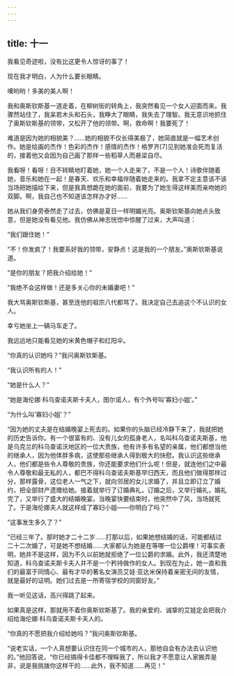 ```yaml
---
---
---
```

title: 十一
---




我看见奇迹啦，没有比这更令人惊讶的事了！

现在我才明白，人为什么要长眼睛。

噢哟哟！多美的美人啊！

我和奥斯钦斯基一道走着，在柳树街的转角上，我突然看见一个女人迎面而来。我骤然站住了，我呆若木头和石头，我睁大了眼睛，我失去了理智。我无意识地抓住了奥斯钦斯基的领带，又松开了他的领带。啊，救命啊！我要死了！

难道是因为她的相貌美？……她的相貌不仅长得美极了，她简直就是一幅艺术创作。她是绘画的杰作！色彩的杰作！感情的杰作！格罗齐[7]见到她准会死而复活的，接着他又会因为自己画了那样一些稻草人而悬梁自尽。

我看呀！看呀！目不转睛地盯着她，她一个人走来了，不是一个人！诗歌伴随着她，音乐和她在一起！是春天、欢乐和幸福伴随着她走来的。我拿不定主意该不该当场把她描绘下来，但是我真想跪在她的面前，我要为了她生得这样美而亲吻她的双脚。啊，我自己也不知道该怎样办才好……

她从我们身旁泰然走了过去，仿佛是夏日一样明媚光亮。奥斯钦斯基向她点头致意，但是她没有看见他。我仿佛从神志恍惚中惊醒了过来，大声叫道：

“我们跟住她！”

“不！你发疯了！我要系好我的领带，安静点！这是我的一个朋友。”奥斯钦斯基说道。

“是你的朋友？把我介绍给她！”

“我绝不会这样做！还是多关心你的未婚妻吧！”

我大骂奥斯钦斯基，甚至连他的祖宗八代都骂了。我决定自己去追这个不认识的女人。

幸亏她坐上一辆马车走了。

我远远地只能看见她的米黄色帽子和红阳伞。

“你真的认识她吗？”我问奥斯钦斯基。

“我认识所有的人！”

“她是什么人？”

“她是海伦娜·科乌查诺夫斯卡夫人，图尔诺人，有个外号叫‘寡妇小姐’。”

“为什么叫‘寡妇小姐’？”

“因为她的丈夫是在结婚晚宴上死去的。如果你的头脑已经冷静下来了，我就把她的历史告诉你。有一个很富有的、没有儿女的孤身老人，名叫科乌查诺夫斯基，他是乌克兰的科乌查诺沃地区的一位大贵族，他有许多有名望的亲属，他们都想当他的继承人，因为他体胖多病，这使那些继承人得到极大的快慰。我认识这些继承人，他们都是些令人尊敬的贵族，你还能要求他们什么呢！但是，就连他们之中最令人尊敬和最无私的人，都巴不得科乌查诺夫斯基早归西天，而且他们做得那样过分，那样露骨，这位老人一气之下，就向邻居的女儿求婚了，并且立即订立了婚约，把全部财产遗赠给她。接着就举行了订婚典礼，订婚之后，又举行婚礼，婚礼完了，又举行了盛大的结婚晚宴。当晚宴快要结束时，他突然中了风，当场就死了。于是海伦娜夫人就这样成了寡妇小姐——你明白了吗？”

“这事发生多久了？”

“已经三年了。那时她才二十二岁……打那以后，如果她想结婚的话，可能都结过二十二次婚了，可是她不想结婚……大家都认为她是在等哪一位公爵哩！可事实表明，她并不是这样，因为不久以前她就拒绝了一位公爵的求婚。此外，我还清楚地知道，科乌查诺夫斯卡夫人并不是一个矜持做作的女人。到现在为止，她一直和我们的最富于同情心、最有才华的著名女演员艾娃·亚达米保持着亲密无间的友情，就是最好的证明。她们过去是一所寄宿学校的同窗好友。”

我一听见这话，高兴得跳了起来。

如果真是这样，那就用不着你奥斯钦斯基了。我的亲爱的、诚挚的艾娃定会把我介绍给海伦娜·科乌查诺夫斯卡夫人的。

“你真的不愿把我介绍给她吗？”我问奥斯钦斯基。

“说老实话，一个人真想要认识住在同一个城市的人，那他自会有办法去认识他的。”他回答说，“你已经搞得卡佳都不理睬我了，所以我才不愿意让人家搬弄是非，说是我挑拨你这样干的……此外，我不知道……再见！”